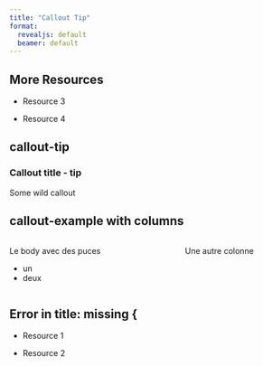 ```yaml
---
title: "Callout Tip"
format:
  revealjs: default
  beamer: default
---
```



## More Resources

:::{.callout-case  data-latex="{Titre dans data-latex 34}"}
-   Resource 3

-   Resource 4
:::

## callout-tip
::: {.callout-tip}
### Callout title - tip
Some wild callout
:::


## callout-example with columns

::::: {.columns}

:::: {.column width="60%"}

:::{.callout-case data-latex="{Titre dans data-latex}"}
<!-- #### Titre dans header -->

Le body avec des puces

- un
- deux

:::

::::

:::: {.column width="40%"}
Une autre colonne
::::

:::::

## Error in title: missing {

:::{.callout-case data-latex="Titre dans data-latex 12"}
-   Resource 1

-   Resource 2
:::

